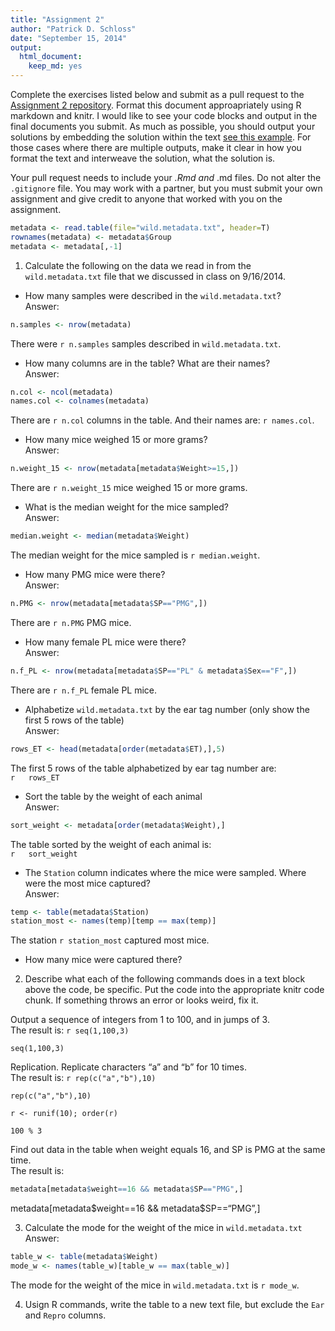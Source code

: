 ```yaml
---
title: "Assignment 2"
author: "Patrick D. Schloss"
date: "September 15, 2014"
output:
  html_document:
    keep_md: yes
---
```


Complete the exercises listed below and submit as a pull request to the [Assignment 2 repository](http://www.github.com/microbialinformatics/assignment02).  Format this document approapriately using R markdown and knitr. I would like to see your code blocks and output in the final documents you submit. As much as possible, you should output your solutions by embedding the solution within the text [see this example](https://github.com/microbialinformatics/assignment02/blob/master/example.Rmd). For those cases where there are multiple outputs, make it clear in how you format the text and interweave the solution, what the solution is.

Your pull request needs to include your *.Rmd and *.md files. Do not alter the `.gitignore` file. You may work with a partner, but you must submit your own assignment and give credit to anyone that worked with you on the assignment.

```r
metadata <- read.table(file="wild.metadata.txt", header=T)
rownames(metadata) <- metadata$Group
metadata <- metadata[,-1]
```

1.  Calculate the following on the data we read in from the `wild.metadata.txt` file that we discussed in class on 9/16/2014.

  * How many samples were described in the `wild.metadata.txt`?   
  Answer:   
  ```r
n.samples <- nrow(metadata)
```  
     
There were `r n.samples` samples described in `wild.metadata.txt`.
  
  * How many columns are in the table? What are their names?     
  Answer:    
  ```r
n.col <- ncol(metadata)
names.col <- colnames(metadata)

```
     
There are `r n.col` columns in the table. And their names are: `r names.col`.
    
  * How many mice weighed 15 or more grams?     
  Answer:   
  ```r
n.weight_15 <- nrow(metadata[metadata$Weight>=15,])

```
     
There are `r n.weight_15` mice weighed 15 or more grams.
  
  * What is the median weight for the mice sampled?     
  Answer:    
  ```r
median.weight <- median(metadata$Weight)

```
    
The median weight for the mice sampled is `r median.weight`.
  
  * How many PMG mice were there?    
  Answer:    
  ```r
n.PMG <- nrow(metadata[metadata$SP=="PMG",])

```
   
There are `r n.PMG` PMG mice.
  
  
  * How many female PL mice were there?      
  Answer:    
  ```r
n.f_PL <- nrow(metadata[metadata$SP=="PL" & metadata$Sex=="F",])

``` 
     
There are `r n.f_PL` female PL mice.
  
  
  * Alphabetize `wild.metadata.txt` by the ear tag number (only show the first 5 rows of the table)      
  Answer:    
  ```r
rows_ET <- head(metadata[order(metadata$ET),],5)

```
     
The first 5 rows of the table alphabetized by ear tag number are:   
    ```r
  rows_ET
 ```

  
  * Sort the table by the weight of each animal    
Answer:    
  
```r
sort_weight <- metadata[order(metadata$Weight),]

```
     
  The table sorted by the weight of each animal is:   
    ```r
  sort_weight
 ```


  * The `Station` column indicates where the mice were sampled. Where were the most mice captured?    
Answer: 
  
```r
temp <- table(metadata$Station)
station_most <- names(temp)[temp == max(temp)]

```
     
 The station `r station_most` captured most mice.

  * How many mice were captured there?






2.	Describe what each of the following commands does in a text block above the code, be specific. Put the code into the appropriate knitr code chunk. If something throws an error or looks weird, fix it.

     
Output a sequence of integers from 1 to 100, and in jumps of 3.     
The result is:  `r seq(1,100,3)`

```
seq(1,100,3)
```
     

Replication. Replicate characters “a” and “b” for 10 times.    
The result is: `r rep(c("a","b"),10)`
```
rep(c("a","b"),10)
```
     


```
r <- runif(10); order(r)
```
      


```
100 % 3
```
      
      
Find out data in the table when weight equals 16, and SP is PMG at the same time.   
The result is:
```r
metadata[metadata$weight==16 && metadata$SP=="PMG",]
```
metadata[metadata$weight==16 && metadata$SP=="PMG",]

     

3.	Calculate the mode for the weight of the mice in `wild.metadata.txt`    
Answer:    
```r
table_w <- table(metadata$Weight)
mode_w <- names(table_w)[table_w == max(table_w)]

```
      
The mode for the weight of the mice in `wild.metadata.txt` is `r mode_w`.


4.	Usign R commands, write the table to a new text file, but exclude the `Ear` and `Repro` columns.

